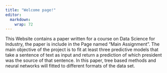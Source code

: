 ```yaml
---
title: "Welcome page!"
editor: 
  markdown: 
    wrap: 72
---
```


This Website contains a paper written for a course on Data Science for
Industry, the paper is include in the Page named "Main Assignment". The
main objective of the project is to fit at least three predictive models
that take a sentence of text as input and return a prediction of which
president was the source of that sentence. In this paper, tree based
methods and neural networks will fitted to different formats of the data
set.
